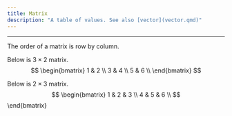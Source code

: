 ```yaml
---
title: Matrix
description: "A table of values. See also [vector](vector.qmd)"
---
```


---

The order of a matrix is row by column.

Below is $3 \times 2$ matrix.
$$
\begin{bmatrix}
1 & 2 \\
3 & 4 \\
5 & 6 \\
\end{bmatrix}
$$

Below is $2 \times 3$ matrix.
$$
\begin{bmatrix}
1 & 2 & 3 \\
4 & 5 & 6 \\
$$
\end{bmatrix}